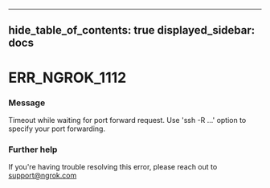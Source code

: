 

---
hide_table_of_contents: true
displayed_sidebar: docs
---


# ERR_NGROK_1112

### Message
Timeout while waiting for port forward request.
Use 'ssh -R ...' option to specify your port forwarding.

<ErrorDetails error="err_ngrok_1112" />



### Further help
If you're having trouble resolving this error, please reach out to [support@ngrok.com](mailto:support@ngrok.com?subject=Help%20with%20ERR_NGROK_1112)

